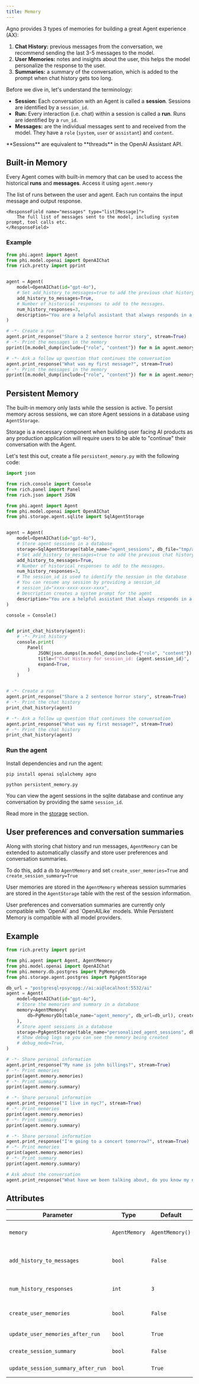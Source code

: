 ```yaml
---
title: Memory
---
```


Agno provides 3 types of memories for building a great Agent experience (AX):

1. **Chat History:** previous messages from the conversation, we recommend sending the last 3-5 messages to the model.
2. **User Memories:** notes and insights about the user, this helps the model personalize the response to the user.
3. **Summaries:** a summary of the conversation, which is added to the prompt when chat history gets too long.

Before we dive in, let's understand the terminology:

- **Session:** Each conversation with an Agent is called a **session**. Sessions are identified by a `session_id`.
- **Run:** Every interaction (i.e. chat) within a session is called a **run**. Runs are identified by a `run_id`.
- **Messages:** are the individual messages sent to and received from the model. They have a `role` (`system`, `user` or `assistant`) and `content`.

<Tip>
**Sessions** are equivalent to **threads** in the OpenAI Assistant API.
</Tip>

## Built-in Memory

Every Agent comes with built-in memory that can be used to access the historical **runs** and **messages**. Access it using `agent.memory`

<Expandable title="AgentMemory">
    <ResponseField name="runs" type="list[AgentRun]">
        The list of runs between the user and agent. Each run contains the input message and output response.
    </ResponseField>

    <ResponseField name="messages" type="list[Message]">
        The full list of messages sent to the model, including system prompt, tool calls etc.
    </ResponseField>
</Expandable>

### Example

```python agent_memory.py
from phi.agent import Agent
from phi.model.openai import OpenAIChat
from rich.pretty import pprint


agent = Agent(
    model=OpenAIChat(id="gpt-4o"),
    # Set add_history_to_messages=true to add the previous chat history to the messages sent to the Model.
    add_history_to_messages=True,
    # Number of historical responses to add to the messages.
    num_history_responses=3,
    description="You are a helpful assistant that always responds in a polite, upbeat and positive manner.",
)

# -*- Create a run
agent.print_response("Share a 2 sentence horror story", stream=True)
# -*- Print the messages in the memory
pprint([m.model_dump(include={"role", "content"}) for m in agent.memory.messages])

# -*- Ask a follow up question that continues the conversation
agent.print_response("What was my first message?", stream=True)
# -*- Print the messages in the memory
pprint([m.model_dump(include={"role", "content"}) for m in agent.memory.messages])
```

## Persistent Memory

The built-in memory only lasts while the session is active. To persist memory across sessions, we can store Agent sessions in a database using `AgentStorage`.

Storage is a necessary component when building user facing AI products as any production application will require users to be able to "continue" their conversation with the Agent.

Let's test this out, create a file `persistent_memory.py` with the following code:

```python persistent_memory.py
import json

from rich.console import Console
from rich.panel import Panel
from rich.json import JSON

from phi.agent import Agent
from phi.model.openai import OpenAIChat
from phi.storage.agent.sqlite import SqlAgentStorage


agent = Agent(
    model=OpenAIChat(id="gpt-4o"),
    # Store agent sessions in a database
    storage=SqlAgentStorage(table_name="agent_sessions", db_file="tmp/agent_storage.db"),
    # Set add_history_to_messages=true to add the previous chat history to the messages sent to the Model.
    add_history_to_messages=True,
    # Number of historical responses to add to the messages.
    num_history_responses=3,
    # The session_id is used to identify the session in the database
    # You can resume any session by providing a session_id
    # session_id="xxxx-xxxx-xxxx-xxxx",
    # Description creates a system prompt for the agent
    description="You are a helpful assistant that always responds in a polite, upbeat and positive manner.",
)

console = Console()


def print_chat_history(agent):
    # -*- Print history
    console.print(
        Panel(
            JSON(json.dumps([m.model_dump(include={"role", "content"}) for m in agent.memory.messages]), indent=4),
            title=f"Chat History for session_id: {agent.session_id}",
            expand=True,
        )
    )


# -*- Create a run
agent.print_response("Share a 2 sentence horror story", stream=True)
# -*- Print the chat history
print_chat_history(agent)

# -*- Ask a follow up question that continues the conversation
agent.print_response("What was my first message?", stream=True)
# -*- Print the chat history
print_chat_history(agent)
```

### Run the agent

Install dependencies and run the agent:

```shell
pip install openai sqlalchemy agno

python persistent_memory.py
```

You can view the agent sessions in the sqlite database and continue any conversation by providing the same `session_id`.

Read more in the [storage](/agents/storage) section.

## User preferences and conversation summaries

Along with storing chat history and run messages, `AgentMemory` can be extended to automatically classify and store user preferences and conversation summaries.

To do this, add a `db` to `AgentMemory` and set `create_user_memories=True` and `create_session_summary=True`

User memories are stored in the `AgentMemory` whereas session summaries are stored in the `AgentStorage` table with the rest of the session information.

<Note>
  User preferences and conversation summaries are currently only compatible with
  `OpenAI` and `OpenAILike` models. While Persistent Memory is compatible with
  all model providers.
</Note>

## Example

```python personalized_memories_and_summaries.py
from rich.pretty import pprint

from phi.agent import Agent, AgentMemory
from phi.model.openai import OpenAIChat
from phi.memory.db.postgres import PgMemoryDb
from phi.storage.agent.postgres import PgAgentStorage

db_url = "postgresql+psycopg://ai:ai@localhost:5532/ai"
agent = Agent(
    model=OpenAIChat(id="gpt-4o"),
    # Store the memories and summary in a database
    memory=AgentMemory(
        db=PgMemoryDb(table_name="agent_memory", db_url=db_url), create_user_memories=True, create_session_summary=True
    ),
    # Store agent sessions in a database
    storage=PgAgentStorage(table_name="personalized_agent_sessions", db_url=db_url),
    # Show debug logs so you can see the memory being created
    # debug_mode=True,
)

# -*- Share personal information
agent.print_response("My name is john billings?", stream=True)
# -*- Print memories
pprint(agent.memory.memories)
# -*- Print summary
pprint(agent.memory.summary)

# -*- Share personal information
agent.print_response("I live in nyc?", stream=True)
# -*- Print memories
pprint(agent.memory.memories)
# -*- Print summary
pprint(agent.memory.summary)

# -*- Share personal information
agent.print_response("I'm going to a concert tomorrow?", stream=True)
# -*- Print memories
pprint(agent.memory.memories)
# -*- Print summary
pprint(agent.memory.summary)

# Ask about the conversation
agent.print_response("What have we been talking about, do you know my name?", stream=True)
```

## Attributes

| Parameter                          | Type          | Default         | Description                                                                                                     |
| ---------------------------------- | ------------- | --------------- | --------------------------------------------------------------------------------------------------------------- |
| `memory`                           | `AgentMemory` | `AgentMemory()` | Agent's memory object used for storing and retrieving information.                                              |
| `add_history_to_messages`          | `bool`        | `False`         | If true, adds the chat history to the messages sent to the Model. Also known as `add_chat_history_to_messages`. |
| `num_history_responses`            | `int`         | `3`             | Number of historical responses to add to the messages.                                                          |
| `create_user_memories`             | `bool`        | `False`         | If true, create and store personalized memories for the user.                                                   |
| `update_user_memories_after_run`   | `bool`        | `True`          | If true, update memories for the user after each run.                                                           |
| `create_session_summary`           | `bool`        | `False`         | If true, create and store session summaries.                                                                    |
| `update_session_summary_after_run` | `bool`        | `True`          | If true, update session summaries after each run.                                                               |
